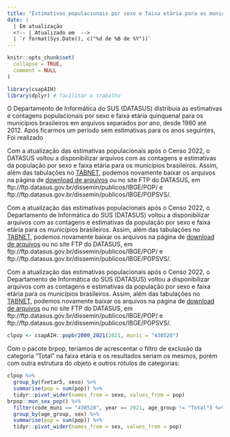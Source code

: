 ```yaml
---
title: "Estimativas populacionais por sexo e faixa etária para os municípios brasileiros, 1980 - 2024."
date: |
  | Em atualização
  <!-- | Atualizado em  -->
  | `r format(Sys.Date(), c("%d de %B de %Y"))`
---
```


```r
knitr::opts_chunk$set(
  collapse = TRUE,
  comment = NULL
)
```

```r
library(csapAIH)
library(dplyr) # facilitar o trabalho
```

O Departamento de Informática do SUS (DATASUS) distribuía as estimativas e contagens populacionais por sexo e faixa etária quinquenal para os municípios brasileiros em arquivos separados por ano, desde 1980 até 2012. Após ficarmos um período sem estimativas para os anos seguintes, Foi realizado 

Com a atualização das estimativas populacionais após o Censo 2022, o DATASUS voltou a disponibilizar arquivos com as contagens e estimativas da população por sexo e faixa etária para os municípios brasileiros. Assim, além das tabulações no [TABNET](página), podemos novamente baixar os arquivos na página de [download de arquivos](página) ou no site FTP do DATASUS, em 
ftp://ftp.datasus.gov.br/dissemin/publicos/IBGE/POP/ e  ftp://ftp.datasus.gov.br/dissemin/publicos/IBGE/POPSVS/.

Com a atualização das estimativas populacionais após o Censo 2022, o Departamento de Informática do SUS (DATASUS) voltou a disponibilizar arquivos com as contagens e estimativas da população por sexo e faixa etária para os municípios brasileiros. Assim, além das tabulações no [TABNET](página), podemos novamente baixar os arquivos na página de [download de arquivos](página) ou no site FTP do DATASUS, em 
ftp://ftp.datasus.gov.br/dissemin/publicos/IBGE/POP/ e  ftp://ftp.datasus.gov.br/dissemin/publicos/IBGE/POPSVS/.


Com a atualização das estimativas populacionais após o Censo 2022, o Departamento de Informática do SUS (DATASUS) voltou a disponibilizar arquivos com as contagens e estimativas da população por sexo e faixa etária para os municípios brasileiros. Assim, além das tabulações no [TABNET](página), podemos novamente baixar os arquivos na página de [download de arquivos](página) ou no site FTP do DATASUS, em 
ftp://ftp.datasus.gov.br/dissemin/publicos/IBGE/POP/ e  ftp://ftp.datasus.gov.br/dissemin/publicos/IBGE/POPSVS/.


```r
clpop <- csapAIH::popbr2000_2021(2021, munic = "430520")
```

Com o pacote brpop, teríamos de acrescentar o filtro de exclusão da categoria "Total" na faixa etária e os resultados seriam os mesmos, porém com outra estrutura do objeto e outros rótulos de categorias:

```r
clpop %>% 
  group_by(fxetar5, sexo) %>% 
  summarise(pop = sum(pop)) %>% 
  tidyr::pivot_wider(names_from = sexo, values_from = pop)
brpop::mun_sex_pop() %>% 
  filter(code_muni == "430520", year == 2021, age_group != "Total") %>% 
  group_by(age_group, sex) %>% 
  summarise(pop = sum(pop)) %>% 
  tidyr::pivot_wider(names_from = sex, values_from = pop)
```

